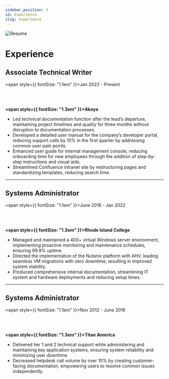 ```yaml
---
sidebar_position: 3
id: Experience
slug: experience
---
```


![Resume](../static/img/experience_banner.png)

# Experience

## Associate Technical Writer

<span style={{ fontSize: "1.1em"  }}>Jan 2022 - Present</span>

<br /><br />

**<span style={{ fontSize: "1.3em" }}>Akoya</span>**

- Led technical documentation function after the lead’s departure, maintaining project timelines and quality for three months without disruption to documentation processes.
- Developed a detailed user manual for the company’s developer portal, reducing support calls by 10% in the first quarter by addressing common user pain points.
- Enhanced user guide for internal management console, reducing onboarding time for new employees through the addition of step-by-step instructions and visual aids.
- Streamlined Confluence intranet site by restructuring pages and standardizing templates, reducing search time.

---

## Systems Administrator

<span style={{ fontSize: "1.1em"  }}>June 2016 - Jan 2022</span>

<br /><br />

**<span style={{ fontSize: "1.3em" }}>Rhode Island College</span>**


- Managed and maintained a 400+ virtual Windows server environment, implementing proactive monitoring and maintenance schedules, ensuring 99.9% uptime.
- Directed the implementation of the Nutanix platform with AHV, leading seamless VM migrations with zero downtime, resulting in improved system stability.
- Produced comprehensive internal documentation, streamlining IT system and hardware deployments and reducing setup times.

---

## Systems Administrator

<span style={{ fontSize: "1.1em"  }}>Nov 2012 - June 2016</span>

<br /><br />

**<span style={{ fontSize: "1.3em" }}>Titan America</span>**

- Delivered tier 1 and 2 technical support while administering and maintaining key application systems, ensuring system reliability and minimizing user downtime.
- Decreased helpdesk call volume by over 10% by creating customer-facing documentation, empowering users to resolve common issues independently.